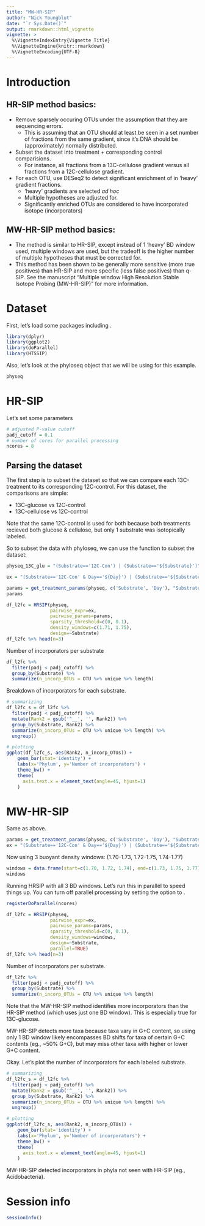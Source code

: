 ```yaml
---
title: "MW-HR-SIP"
author: "Nick Youngblut"
date: "`r Sys.Date()`"
output: rmarkdown::html_vignette
vignette: >
  %\VignetteIndexEntry{Vignette Title}
  %\VignetteEngine{knitr::rmarkdown}
  %\VignetteEncoding{UTF-8}
---
```


# Introduction

## HR-SIP method basics:

* Remove sparsely occuring OTUs under the assumption that they are sequencing errors.
    * This is assuming that an OTU should at least be seen in a set number of fractions from the same gradient, since it's DNA should be (approximately) normally distributed. 
* Subset the dataset into treatment + corresponding control comparisions.
    * For instance, all fractions from a 13C-cellulose gradient versus all fractions from a 12C-cellulose gradient. 
* For each OTU, use DESeq2 to detect significant enrichment of in 'heavy' gradient fractions.
    * 'heavy' gradients are selected *ad hoc*
    * Multiple hypotheses are adjusted for. 
    * Significantly enriched OTUs are considered to have incorporated isotope (incorporators)

## MW-HR-SIP method basics:

* The method is similar to HR-SIP, except instead of 1 'heavy' BD window used, multiple windows are used, but the tradeoff is the higher number of multiple hypotheses that must be corrected for. 
* This method has been shown to be generally more sensitive (more true positives) than HR-SIP and more specific (less false positives) than q-SIP. See the manuscript "Multiple window High Resolution Stable Isotope Probing (MW-HR-SIP)" for more information. 

# Dataset 

First, let's load some packages including \code{HTSSIP}. 

```r
library(dplyr)
library(ggplot2)
library(doParallel)
library(HTSSIP)
```

Also, let's look at the phyloseq object that we will be using for this example. 

```r
physeq
```


# HR-SIP

Let's set some parameters

```r
# adjusted P-value cutoff 
padj_cutoff = 0.1
# number of cores for parallel processing
ncores = 8
```

## Parsing the dataset

The first step is to subset the dataset so that we can compare each 13C-treatment to its corresponding 12C-control. For this dataset, the comparisons are simple:

* 13C-glucose vs 12C-control 
* 13C-cellulose vs 12C-control

Note that the same 12C-control is used for both because both treatments recieved both glucose & cellulose, but only 1 substrate was isotopically labeled.

So to subset the data with phyloseq, we can use the \code{prune_samples()} function to subset the dataset:

```r
physeq_13C_glu = "(Substrate=='12C-Con') | (Substrate=='${Substrate}')"
```


```r
ex = "(Substrate=='12C-Con' & Day=='${Day}') | (Substrate=='${Substrate}' & Day == '${Day}')"
```


```r
params = get_treatment_params(physeq, c('Substrate', 'Day'), "Substrate != '12C-Con'")
params

```



```r
df_l2fc = HRSIP(physeq,
                pairwise_expr=ex,
                pairwise_params=params,
                sparsity_threshold=c(0, 0.1),
                density_windows=c(1.71, 1.75),
                design=~Substrate)
df_l2fc %>% head(n=3)
```

Number of incorporators per substrate

```r
df_l2fc %>% 
  filter(padj < padj_cutoff) %>%
  group_by(Substrate) %>%
  summarize(n_incorp_OTUs = OTU %>% unique %>% length)
```

Breakdown of incorporators for each substrate. 

```r
# summarizing
df_l2fc_s = df_l2fc %>% 
  filter(padj < padj_cutoff) %>%
  mutate(Rank2 = gsub('^__', '', Rank2)) %>%
  group_by(Substrate, Rank2) %>%
  summarize(n_incorp_OTUs = OTU %>% unique %>% length) %>%
  ungroup()

# plotting
ggplot(df_l2fc_s, aes(Rank2, n_incorp_OTUs)) +
    geom_bar(stat='identity') +
    labs(x='Phylum', y='Number of incorporators') +
    theme_bw() +
    theme(
      axis.text.x = element_text(angle=45, hjust=1)
    )
```


# MW-HR-SIP

Same as above. 

```r
params = get_treatment_params(physeq, c('Substrate', 'Day'), "Substrate != '12C-Con'")
ex = "(Substrate=='12C-Con' & Day=='${Day}') | (Substrate=='${Substrate}' & Day == '${Day}')"
```

Now using 3 buoyant density windows: (1.70-1.73, 1.72-1.75, 1.74-1.77)

```r
windows = data.frame(start=c(1.70, 1.72, 1.74), end=c(1.73, 1.75, 1.77))
windows
```

Running HRSIP with all 3 BD windows. Let's run this in parallel to speed things up.
You can turn off parallel processing by setting the \code{parallel} option to \code{FALSE}.

```r

registerDoParallel(ncores)

df_l2fc = HRSIP(physeq,
                pairwise_expr=ex,
                pairwise_params=params,
                sparsity_threshold=c(0, 0.1),
                density_windows=windows,
                design=~Substrate,
                parallel=TRUE)
df_l2fc %>% head(n=3)
```


Number of incorporators per substrate. 

```r
df_l2fc %>% 
  filter(padj < padj_cutoff) %>%
  group_by(Substrate) %>%
  summarize(n_incorp_OTUs = OTU %>% unique %>% length)
```

Note that the MW-HR-SIP method identifies more incorporators than the HR-SIP method (which uses just one BD window). This is especially true for 13C-glucose. 

MW-HR-SIP detects more taxa because taxa vary in G+C content, so using only 1 BD window likely encompasses BD shifts for taxa of certain G+C contents (eg., ~50% G+C), but may miss other taxa with higher or lower G+C content. 

Okay. Let's plot the number of incorporators for each labeled substrate. 

```r
# summarizing
df_l2fc_s = df_l2fc %>% 
  filter(padj < padj_cutoff) %>%
  mutate(Rank2 = gsub('^__', '', Rank2)) %>%
  group_by(Substrate, Rank2) %>%
  summarize(n_incorp_OTUs = OTU %>% unique %>% length) %>%
  ungroup()

# plotting
ggplot(df_l2fc_s, aes(Rank2, n_incorp_OTUs)) +
    geom_bar(stat='identity') +
    labs(x='Phylum', y='Number of incorporators') +
    theme_bw() +
    theme(
      axis.text.x = element_text(angle=45, hjust=1)
    )
```

MW-HR-SIP detected incorporators in phyla not seen with HR-SIP (eg., Acidobacteria). 


# Session info

```r
sessionInfo()
```


